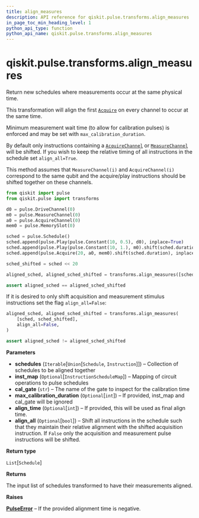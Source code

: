 ```yaml
---
title: align_measures
description: API reference for qiskit.pulse.transforms.align_measures
in_page_toc_min_heading_level: 1
python_api_type: function
python_api_name: qiskit.pulse.transforms.align_measures
---
```


# qiskit.pulse.transforms.align\_measures

<Function id="qiskit.pulse.transforms.align_measures" name="align_measures" isDedicatedPage={true} github="https://github.com/qiskit/qiskit/tree/stable/0.20/qiskit/pulse/transforms/canonicalization.py" signature="align_measures(schedules, inst_map=None, cal_gate='u3', max_calibration_duration=None, align_time=None, align_all=True)">
  Return new schedules where measurements occur at the same physical time.

  This transformation will align the first [`Acquire`](qiskit.pulse.instructions.Acquire "qiskit.pulse.instructions.Acquire") on every channel to occur at the same time.

  Minimum measurement wait time (to allow for calibration pulses) is enforced and may be set with `max_calibration_duration`.

  By default only instructions containing a [`AcquireChannel`](qiskit.pulse.channels.AcquireChannel "qiskit.pulse.channels.AcquireChannel") or [`MeasureChannel`](qiskit.pulse.channels.MeasureChannel "qiskit.pulse.channels.MeasureChannel") will be shifted. If you wish to keep the relative timing of all instructions in the schedule set `align_all=True`.

  This method assumes that `MeasureChannel(i)` and `AcquireChannel(i)` correspond to the same qubit and the acquire/play instructions should be shifted together on these channels.

  ```python
  from qiskit import pulse
  from qiskit.pulse import transforms

  d0 = pulse.DriveChannel(0)
  m0 = pulse.MeasureChannel(0)
  a0 = pulse.AcquireChannel(0)
  mem0 = pulse.MemorySlot(0)

  sched = pulse.Schedule()
  sched.append(pulse.Play(pulse.Constant(10, 0.5), d0), inplace=True)
  sched.append(pulse.Play(pulse.Constant(10, 1.), m0).shift(sched.duration), inplace=True)
  sched.append(pulse.Acquire(20, a0, mem0).shift(sched.duration), inplace=True)

  sched_shifted = sched << 20

  aligned_sched, aligned_sched_shifted = transforms.align_measures([sched, sched_shifted])

  assert aligned_sched == aligned_sched_shifted
  ```

  If it is desired to only shift acquisition and measurement stimulus instructions set the flag `align_all=False`:

  ```python
  aligned_sched, aligned_sched_shifted = transforms.align_measures(
      [sched, sched_shifted],
      align_all=False,
  )

  assert aligned_sched != aligned_sched_shifted
  ```

  **Parameters**

  *   **schedules** (`Iterable`\[`Union`\[`Schedule`, `Instruction`]]) – Collection of schedules to be aligned together
  *   **inst\_map** (`Optional`\[`InstructionScheduleMap`]) – Mapping of circuit operations to pulse schedules
  *   **cal\_gate** (`str`) – The name of the gate to inspect for the calibration time
  *   **max\_calibration\_duration** (`Optional`\[`int`]) – If provided, inst\_map and cal\_gate will be ignored
  *   **align\_time** (`Optional`\[`int`]) – If provided, this will be used as final align time.
  *   **align\_all** (`Optional`\[`bool`]) – Shift all instructions in the schedule such that they maintain their relative alignment with the shifted acquisition instruction. If `False` only the acquisition and measurement pulse instructions will be shifted.

  **Return type**

  `List`\[`Schedule`]

  **Returns**

  The input list of schedules transformed to have their measurements aligned.

  **Raises**

  [**PulseError**](pulse#qiskit.pulse.PulseError "qiskit.pulse.PulseError") – If the provided alignment time is negative.
</Function>

